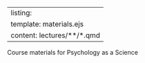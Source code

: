 <style>
.cell-output-display:not(.no-overflow-x) {
overflow-x: visible
}
</style>
<style>
.cell-output-display:not(.no-overflow-x) {
overflow-x: visible
}
</style>
---
listing:
  template: materials.ejs
content: lectures/**/*.qmd
---

Course materials for Psychology as a Science
